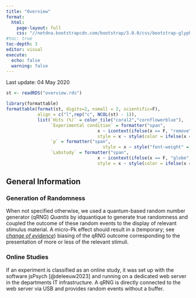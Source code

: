 ```yaml
---
title: "Overview"
format: 
  html:
    page-layout: full
    css: "//netdna.bootstrapcdn.com/bootstrap/3.0.0/css/bootstrap-glyphicons.css"
#toc: true
toc-depth: 3
editor: visual
execute: 
  echo: false
  warning: false
---
```


Last update: 04 May 2020

```r
st <- readRDS("overview.rds")

library(formattable)
formattable(format(st, digits=2, nsmall = 2, scientific=F),
            align = c("l",rep("c", NCOL(st) - 1)),
            list(`Hits (%)` = color_tile("coral2","cornflowerblue"),
                 `Experimental condition` = formatter("span", 
                                   x ~ icontext(ifelse(x == F, "remove", "ok")), 
                                   style = x ~ style(color = ifelse(x == F, "red", "green"))),
                 `p` = formatter("span",
                                     style = x ~ style("font-weight" = ifelse(x <= 0.05, "bold", NA))),
                 `Labstudy` = formatter("span", 
                                   x ~ icontext(ifelse(x == F, "globe", "home")), 
                                   style = x ~ style(color = ifelse(x == F, "royalblue", "darkblue")))))

```

## General Information

### Generation of Randomness

When not specified otherwise, we used a quantum-based random number generator (qRNG) *Quantis* by idquantique to generate true randomness and coupled the outcome of these random events to the display of relevant stimulus material. A micro-Pk effect should result in a (temporary; see [*change of evidence*](changeofevidence.html)) biasing of the qRNG outcome corresponding to the presentation of more or less of the relevant stimuli.

### Online Studies

If an experiment is classified as an online study, it was set up with the software jsPsych [@deleeuw2023] and running on a dedicated web server in the departments IT infrastructure. A qRNG is directly connected to the web server via USB and provides random events without a buffer.
